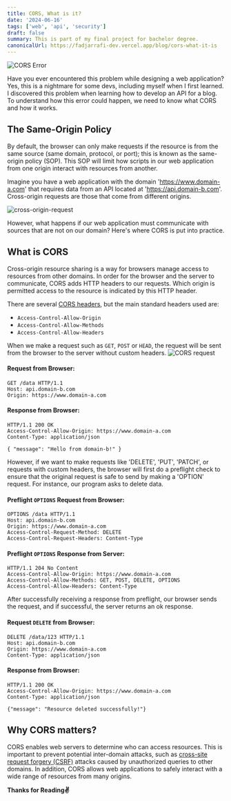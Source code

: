 ```yaml
---
title: CORS, What is it?
date: '2024-06-16'
tags: ['web', 'api', 'security']
draft: false
summary: This is part of my final project for bachelor degree.
canonicalUrl: https://fadjarrafi-dev.vercel.app/blog/cors-what-it-is
---
```


![CORS Error](https://encrypted-tbn0.gstatic.com/images?q=tbn:ANd9GcSy-uwkleNhHhJEJm0Y6VLVxaj1YN4mRN3teA&s)

Have you ever encountered this problem while designing a web application? Yes, this is a nightmare for some devs, including myself when I first learned. I discovered this problem when learning how to develop an API for a blog. To understand how this error could happen, we need to know what CORS and how it works.

## The Same-Origin Policy

By default, the browser can only make requests if the resource is from the same source (same domain, protocol, or port); this is known as the same-origin policy (SOP). This SOP will limit how scripts in our web application from one origin interact with resources from another.

Imagine you have a web application with the domain 'https://www.domain-a.com' that requires data from an API located at 'https://api.domain-b.com'. Cross-origin requests are those that come from different origins.

![cross-origin-request](https://lh3.googleusercontent.com/u/0/drive-viewer/AKGpihZMpvF7hHqnHE44r_f6uyOxFM41HDfYhOE1Xt38grSdbZEZGzS3_DI_Hbh_tUzfqndIaWDKT5iheIkQWVWL-v7M4LlG05sK43o=w1920-h929)

However, what happens if our web application must communicate with sources that are not on our domain? Here's where CORS is put into practice.

## What is CORS

Cross-origin resource sharing is a way for browsers manage access to resources from other domains. In order for the browser and the server to communicate, CORS adds HTTP headers to our requests. Which origin is permitted access to the resource is indicated by this HTTP header.

There are several [CORS headers](https://fetch.spec.whatwg.org/#http-cors-protocol), but the main standard headers used are:

- `Access-Control-Allow-Origin`
- `Access-Control-Allow-Methods`
- `Access-Control-Allow-Headers`

When we make a request such as `GET`, `POST` or `HEAD`, the request will be sent from the browser to the server without custom headers.
![CORS request](https://lh3.googleusercontent.com/u/0/drive-viewer/AKGpihZxBuDgGiCoBG5_5r7OtV9hNnInvo6ivC0_sVwae3jhwFVgyMP31TYOzsPV2iA4yteyt6U-xCTrCw3hB_d7afKtdiYVN3e2mw=w1920-h929)

#### Request from Browser:

```
GET /data HTTP/1.1
Host: api.domain-b.com
Origin: https://www.domain-a.com
```

#### Response from Browser:

```
HTTP/1.1 200 OK
Access-Control-Allow-Origin: https://www.domain-a.com
Content-Type: application/json

{ "message": "Hello from domain-b!" }
```

However, if we want to make requests like 'DELETE', 'PUT', 'PATCH', or requests with custom headers, the browser will first do a preflight check to ensure that the original request is safe to send by making a 'OPTION' request. For instance, our program asks to delete data.

#### Preflight `OPTIONS` Request from Browser:

```
OPTIONS /data HTTP/1.1
Host: api.domain-b.com
Origin: https://www.domain-a.com
Access-Control-Request-Method: DELETE
Access-Control-Request-Headers: Content-Type
```

#### Preflight `OPTIONS` Response from Server:

```
HTTP/1.1 204 No Content
Access-Control-Allow-Origin: https://www.domain-a.com
Access-Control-Allow-Methods: GET, POST, DELETE, OPTIONS
Access-Control-Allow-Headers: Content-Type
```

After successfully receiving a response from preflight, our browser sends the request, and if successful, the server returns an ok response.

#### Request `DELETE` from Browser:

```
DELETE /data/123 HTTP/1.1
Host: api.domain-b.com
Origin: https://www.domain-a.com
Content-Type: application/json
```

#### Response from Browser:

```
HTTP/1.1 200 OK
Access-Control-Allow-Origin: https://www.domain-a.com
Content-Type: application/json

{"message": "Resource deleted successfully!"}
```

## Why CORS matters?

CORS enables web servers to determine who can access resources. This is important to prevent potential inter-domain attacks, such as [cross-site request forgery (CSRF)](https://hackernoon.com/cross-site-request-forgery-csrf-attacks-an-emerging-threat-to-browser-security?source=rss&ref=dailydev) attacks caused by unauthorized queries to other domains. In addition, CORS allows web applications to safely interact with a wide range of resources from many origins.

**Thanks for Reading✌️**
